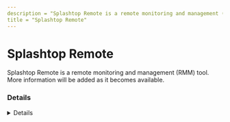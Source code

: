 ```yaml
---
description = "Splashtop Remote is a remote monitoring and management (RMM) tool. More information will be added as it becomes available."
title = "Splashtop Remote"
---
```




# Splashtop Remote

Splashtop Remote is a remote monitoring and management (RMM) tool. More information will be added as it becomes available.

### Details
<Details author={""}
         category={""}
         created={""}
         website={""}
         lastModified={"2/9/2024"}
         privileges={""}
         free={ "" }
         verification={""}
/>

#### Installation Paths
<Card code={ ["strwinclt.exe", "Splashtop_Streamer_Windows*.exe", "SplashtopSOS.exe", "sragent.exe", "srmanager.exe", "srserver.exe", "srservice.exe"] }/>





### Forensic Artifacts




#### Network Artifacts
<EuiSpacer size="xl"/>
<NetworkArtifactsTable data={ [{"Description": "Known remote domains", "Domains": ["splashtop.com", "*.api.splashtop.com", "*.relay.splashtop.com", "*.api.splashtop.eu"], "Ports": []}] }/>




### Detections
- Detects potential network activity of Splashtop Remote RMM tool
  - [Sigma Rule](https://github.com/magicsword-io/LOLRMM/blob/main/detections/sigma/splashtop_remote_network_sigma.yml)
- Detects potential processes activity of Splashtop Remote RMM tool
  - [Sigma Rule](https://github.com/magicsword-io/LOLRMM/blob/main/detections/sigma/splashtop_remote_processes_sigma.yml)

### References
- [https://support-splashtopbusiness.splashtop.com/hc/en-us/articles/115001811966-What-are-the-Firewall-Exceptions-and-IP-addresses-of-Splashtop-servers-Services](https://support-splashtopbusiness.splashtop.com/hc/en-us/articles/115001811966-What-are-the-Firewall-Exceptions-and-IP-addresses-of-Splashtop-servers-Services)

